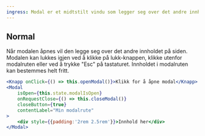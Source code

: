 ```yaml
---
ingress: Modal er et midtstilt vindu som legger seg over det andre innholdet, med en mørk gjennomsiktig bakgrunn.
---
```



## Normal

Når modalen åpnes vil den legge seg over det andre innholdet på siden. Modalen kan lukkes igjen ved å klikke på
lukk-knappen, klikke utenfor modalruten eller ved å trykke "Esc" på tastaturet. Innholdet i modalruten kan
bestemmes helt fritt.

<Example>
  <ModalExample />
</Example>

```jsx
<Knapp onClick={() => this.openModal()}>Klikk for å åpne modal</Knapp>
<Modal
    isOpen={this.state.modalIsOpen}
    onRequestClose={() => this.closeModal()}
    closeButton={true}
    contentLabel="Min modalrute"
>
    <div style={{padding:'2rem 2.5rem'}}>Innhold her</div>
</Modal>
```
